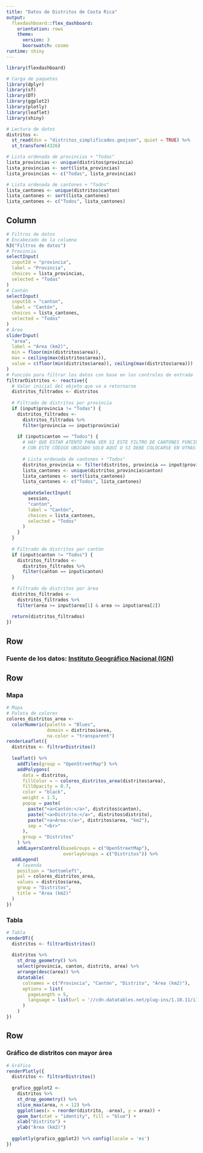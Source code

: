 ---
title: "Datos de Distritos de Costa Rica"
output: 
  flexdashboard::flex_dashboard:
    orientation: rows
    theme:
      version: 3
      boorswatch: cosmo
runtime: shiny
---

```{r setup, include=FALSE}
library(flexdashboard)
```

```{r paquetes}
# Carga de paquetes
library(dplyr)
library(sf)
library(DT)
library(ggplot2)
library(plotly)
library(leaflet)
library(shiny)
```

```{r lectura-datos}
# Lectura de datos
distritos <-
  st_read(dsn = "distritos_simplificados.geojson", quiet = TRUE) %>%
  st_transform(4326)
```

```{r lista-provincias}
# Lista ordenada de provincias + "Todas"
lista_provincias <- unique(distritos$provincia)
lista_provincias <- sort(lista_provincias)
lista_provincias <- c("Todas", lista_provincias)
```

```{r lista-cantones}
# Lista ordenada de cantones + "Todos"
lista_cantones <- unique(distritos$canton)
lista_cantones <- sort(lista_cantones)
lista_cantones <- c("Todos", lista_cantones)
```

Column {.sidebar}
-------------------------------------

```{r filtros}
# Filtros de datos
# Encabezado de la columna
h3("Filtros de datos")
# Provincia
selectInput(
  inputId = "provincia",
  label = "Provincia",
  choices = lista_provincias,
  selected = "Todas"
)
# Cantón
selectInput(
  inputId = "canton",
  label = "Cantón",
  choices = lista_cantones,
  selected = "Todos"
)
# Área
sliderInput(
  "area",
  label = "Área (km2)",
  min = floor(min(distritos$area)),
  max = ceiling(max(distritos$area)),
  value = c(floor(min(distritos$area)), ceiling(max(distritos$area)))
)
# Función para filtrar los datos con base en los controles de entrada
filtrarDistritos <- reactive({
  # Valor inicial del objeto que va a retornarse
  distritos_filtrados <- distritos
  
  # Filtrado de distritos por provincia
  if (input$provincia != "Todas") {
    distritos_filtrados <-
      distritos_filtrados %>%
      filter(provincia == input$provincia)
    
    if (input$canton == "Todos") {
      # HAY QUE ESTAR ATENTO PARA VER SI ESTE FILTRO DE CANTONES FUNCIONA BIEN
      # CON ESTE CÓDIGO UBICADO SOLO AQUÍ O SI DEBE COLOCARSE EN OTRAS PARTES
      
      # Lista ordenada de cantones + "Todos"
      distritos_provincia <- filter(distritos, provincia == input$provincia)
      lista_cantones <- unique(distritos_provincia$canton)
      lista_cantones <- sort(lista_cantones)
      lista_cantones <- c("Todos", lista_cantones)
      
      updateSelectInput(
        session,
        "canton",
        label = "Cantón",
        choices = lista_cantones,
        selected = "Todos"
      )
    }
  }
  
  # Filtrado de distritos por cantón
  if (input$canton != "Todos") {
    distritos_filtrados <-
      distritos_filtrados %>%
      filter(canton == input$canton)
  }  
  
  # Filtrado de distritos por área
  distritos_filtrados <-
    distritos_filtrados %>%
    filter(area >= input$area[1] & area <= input$area[2])
  
  return(distritos_filtrados)
})
```

Row {data-height=10}
-----------------------------------------------------------------------

### **Fuente de los datos: [Instituto Geográfico Nacional (IGN)](https://www.snitcr.go.cr/ico_servicios_ogc_info?k=bm9kbzo6MjY=&nombre=IGN%20Cartograf%C3%ADa%201:5mil)**

Row {data-height=590}
-----------------------------------------------------------------------

### Mapa

```{r}
# Mapa
# Paleta de colores
colores_distritos_area <-
  colorNumeric(palette = "Blues",
               domain = distritos$area,
               na.color = "transparent")
renderLeaflet({
  distritos <- filtrarDistritos()
  
  leaflet() %>%
    addTiles(group = "OpenStreetMap") %>%
    addPolygons(
      data = distritos,
      fillColor = ~ colores_distritos_area(distritos$area),
      fillOpacity = 0.7,      
      color = "black",
      weight = 1.5,
      popup = paste(
        paste("<a>Cantón:</a>", distritos$canton),
        paste("<a>Distrito:</a>", distritos$distrito),
        paste("<a>Área:</a>", distritos$area, "km2"),
        sep = "<br>"
      ),
      group = "Distritos"
    ) %>%
    addLayersControl(baseGroups = c("OpenStreetMap"),
                     overlayGroups = c("Distritos")) %>%
  addLegend(
    # leyenda
    position = "bottomleft",
    pal = colores_distritos_area,
    values = distritos$area,
    group = "Distritos",
    title = "Área (km2)"
  )
})
```

### Tabla

```{r tabla}
# Tabla
renderDT({
  distritos <- filtrarDistritos()
  
  distritos %>%
    st_drop_geometry() %>%
    select(provincia, canton, distrito, area) %>%
    arrange(desc(area)) %>%
    datatable(
      colnames = c("Provincia", "Cantón", "Distrito", "Área (km2)"),
      options = list(
        pageLength = 5,
        language = list(url = '//cdn.datatables.net/plug-ins/1.10.11/i18n/Spanish.json')
      )
    )
})
```

Row {data-height=400}
-----------------------------------------------------------------------

### Gráfico de distritos con mayor área

```{r grafico}
# Gráfico
renderPlotly({
  distritos <- filtrarDistritos()
  
  grafico_ggplot2 <-
    distritos %>%
    st_drop_geometry() %>%
    slice_max(area, n = 12) %>%
    ggplot(aes(x = reorder(distrito, -area), y = area)) +
    geom_bar(stat = "identity", fill = "blue") +
    xlab("Distrito") +
    ylab("Área (km2)")
  
  ggplotly(grafico_ggplot2) %>% config(locale = 'es')
})
```